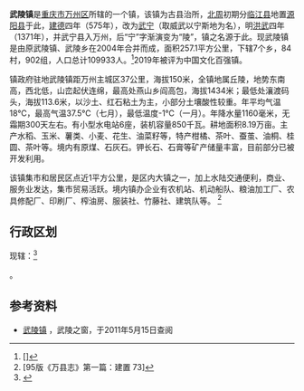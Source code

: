 {{中国乡级行政区
| 行政区全称 = 武陵镇
| 景观照片文件名 =
| 景观照片描述 =
| 汉语拼音 = 
| 上级行政区 = [[重庆市|重庆市]][[万州区|万州区]]
| 行政区类别 = [[镇|镇]]
| 地理坐标 = 
| 总面积 = 257.1平方公里
| 户籍人口 = 11万人
| 户籍人口年份 =2004年
| 常住人口 =
| 常住人口年份 =
| 人口密度 = 
| 领导人职务1 =
| 领导人姓名1 =
| 领导人职务2 =
| 领导人姓名2 =
| 行政区划 = 7个乡，84村
| 官方网站 =
| 政府驻地 = 
| 邮政编码 = 404000
| 位置图文件名 =
| 位置图描述 =
}}
'''武陵镇'''是[[重庆市|重庆市]][[万州区|万州区]]所辖的一个镇，该镇为古县治所，[[北周|北周]]初期分[[临江县|临江县]]地置[[源阳县|源阳县]]于此，[[建德_(北周)|建德]]四年（575年），改为[[武宁|武宁]]（取威武以宁斯地为名），明[[洪武|洪武]]四年（1371年），并武宁县入万州，后“宁”字渐演变为“陵”，镇之名源于此。现武陵镇是由原武陵镇、武陵乡在2004年合并而成，面积257.1平方公里，下辖7个乡，84村，902组，人口总计109933人。<ref>[{{Cite book | author = 万县志编撰委员会 | title = 万县志 | location = 四川 | publisher = 四川辞书出版社 | date = 1995年9月 |isbn= 7-80543-418-6}}]</ref>2019年被评为中国文化百强镇。

镇政府驻地武陵镇距万州主城区37公里，海拔150米，全镇地属丘陵，地势东南高，西北低，山峦起伏连绵，最高处燕山乡阎高包，海拔1434米；最低处瀼渡码头，海拔113.6米，以沙土、红石粘土为主，小部分土壤酸性较重。年平均气温18℃，最高气温37.5℃（七月），最低温度-1℃（一月）。年降水量1160毫米，无霜期300天左右。有小型水电站6座，装机容量850千瓦。耕地面积8.19万亩。主产水稻、玉米、薯类、小麦、花生、油菜籽等，特产柑橘、茶叶、蚕茧、油桐、桂圆、茶叶等。境内有原煤、石灰石。钾长石、石膏等矿产储量丰富，目前部分已被开发利用。

该镇集市和居民区点近1平方公里，是区内大镇之一，加上水陆交通便利，商业、服务业发达，集市贸易活跃。境内镇办企业有农机站、机动船队、粮油加工厂、农具修配厂、印刷厂、榨油房、服装社、竹藤社、建筑队等。 <ref>[95版《万县志》第一篇：建置 73]</ref>

==行政区划==
现辖：<ref>{{PRC admin/ref sgc|50/01/01/137/000}}</ref>

{{PRC admin/children|50/01/01/137/000}}。

==参考资料==
{{reflist}}
* [http://50zc.com/ 武陵镇] {{Wayback|url=http://50zc.com/ |date=20170215014624 }}，武陵之窗，于2011年5月15日查阅

{{PRC admin/navcat|50/01/01/137/000}}